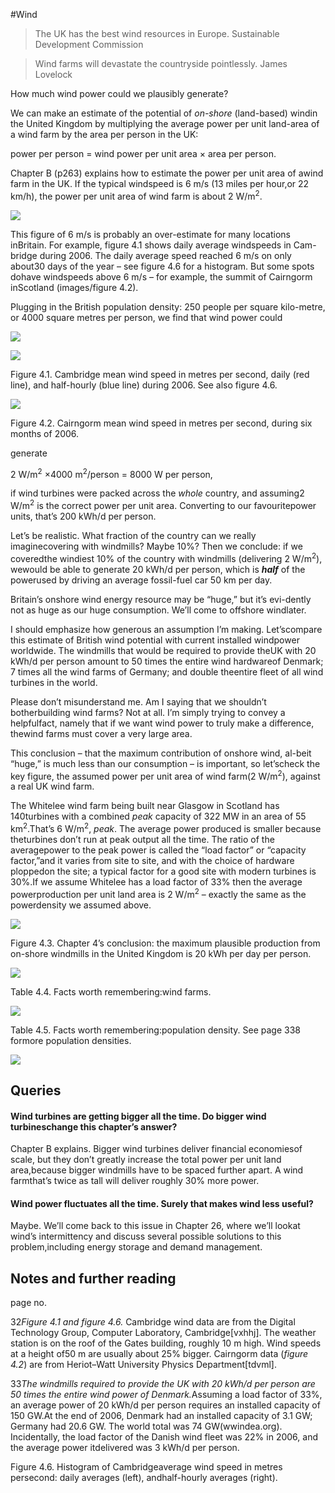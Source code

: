 #Wind

> The UK has the best wind resources in Europe. Sustainable Development
> Commission

> Wind farms will devastate the countryside pointlessly. James Lovelock

How much wind power could we plausibly generate?

We can make an estimate of the potential of *on-shore* (land-based)
windin the United Kingdom by multiplying the average power per unit
land-area of a wind farm by the area per person in the UK:

power per person = wind power per unit area × area per person.

Chapter B (p263) explains how to estimate the power per unit area of
awind farm in the UK. If the typical windspeed is 6 m/s (13 miles per
hour,or 22 km/h), the power per unit area of wind farm is about 2
W/m^2^.

![](images/figure25.png)

This figure of 6 m/s is probably an over-estimate for many locations
inBritain. For example, figure 4.1 shows daily average windspeeds in
Cam-bridge during 2006. The daily average speed reached 6 m/s on only
about30 days of the year – see figure 4.6 for a histogram. But some
spots dohave windspeeds above 6 m/s – for example, the summit of
Cairngorm inScotland (images/figure 4.2).

Plugging in the British population density: 250 people per square
kilo-metre, or 4000 square metres per person, we find that wind power
could

![](images/figure26.png)

![](images/figure333.png)

Figure 4.1. Cambridge mean wind speed in metres per second, daily (red
line), and half-hourly (blue line) during 2006. See also figure 4.6.

![](images/figure400.png)

Figure 4.2. Cairngorm mean wind speed in metres per second, during six
months of 2006.

generate

2 W/m^2^ ×4000 m^2^/person = 8000 W per person,

if wind turbines were packed across the *whole* country, and assuming2
W/m^2^ is the correct power per unit area. Converting to our
favouritepower units, that’s 200 kWh/d per person.

Let’s be realistic. What fraction of the country can we really
imaginecovering with windmills? Maybe 10%? Then we conclude: if we
coveredthe windiest 10% of the country with windmills (delivering 2
W/m^2^), wewould be able to generate 20 kWh/d per person, which is
***half*** of the powerused by driving an average fossil-fuel car 50 km
per day.

Britain’s onshore wind energy resource may be “huge,” but it’s
evi-dently not as huge as our huge consumption. We’ll come to offshore
windlater.

I should emphasize how generous an assumption I’m making. Let’scompare
this estimate of British wind potential with current installed windpower
worldwide. The windmills that would be required to provide theUK with 20
kWh/d per person amount to 50 times the entire wind hardwareof Denmark;
7 times all the wind farms of Germany; and double theentire fleet of all
wind turbines in the world.

Please don’t misunderstand me. Am I saying that we shouldn’t
botherbuilding wind farms? Not at all. I’m simply trying to convey a
helpfulfact, namely that if we want wind power to truly make a
difference, thewind farms must cover a very large area.

This conclusion – that the maximum contribution of onshore wind, al-beit
“huge,” is much less than our consumption – is important, so let’scheck
the key figure, the assumed power per unit area of wind farm(2 W/m^2^),
against a real UK wind farm.

The Whitelee wind farm being built near Glasgow in Scotland has
140turbines with a combined *peak* capacity of 322 MW in an area of 55
km^2^.That’s 6 W/m^2^, *peak*. The average power produced is smaller
because theturbines don’t run at peak output all the time. The ratio of
the averagepower to the peak power is called the “load factor” or
“capacity factor,”and it varies from site to site, and with the choice
of hardware ploppedon the site; a typical factor for a good site with
modern turbines is 30%.If we assume Whitelee has a load factor of 33%
then the average powerproduction per unit land area is 2 W/m^2^ –
exactly the same as the powerdensity we assumed above.

![](images/figure27.png)

Figure 4.3. Chapter 4’s conclusion: the maximum plausible production
from on-shore windmills in the United Kingdom is 20 kWh per day per
person.

![](images/figure401.png)

Table 4.4. Facts worth remembering:wind farms.

![](images/figure402.png)

Table 4.5. Facts worth remembering:population density. See page 338
formore population densities.

![](images/figure28.png)

Queries
-------

#### Wind turbines are getting bigger all the time. Do bigger wind turbineschange this chapter’s answer?

Chapter B explains. Bigger wind turbines deliver financial economiesof
scale, but they don’t greatly increase the total power per unit land
area,because bigger windmills have to be spaced further apart. A wind
farmthat’s twice as tall will deliver roughly 30% more power.

#### Wind power fluctuates all the time. Surely that makes wind less useful?

Maybe. We’ll come back to this issue in Chapter 26, where we’ll lookat
wind’s intermittency and discuss several possible solutions to this
problem,including energy storage and demand management.

Notes and further reading
-------------------------

page no.

32*Figure 4.1 and figure 4.6.* Cambridge wind data are from the Digital
Technology Group, Computer Laboratory, Cambridge[vxhhj]. The weather
station is on the roof of the Gates building, roughly 10 m high. Wind
speeds at a height of50 m are usually about 25% bigger. Cairngorm data
(*figure 4.2*) are from Heriot–Watt University Physics
Department[tdvml].

33*The windmills required to provide the UK with 20 kWh/d per person are
50 times the entire wind power of Denmark.*Assuming a load factor of
33%, an average power of 20 kWh/d per person requires an installed
capacity of 150 GW.At the end of 2006, Denmark had an installed capacity
of 3.1 GW; Germany had 20.6 GW. The world total was 74 GW(wwindea.org).
Incidentally, the load factor of the Danish wind fleet was 22% in 2006,
and the average power itdelivered was 3 kWh/d per person.

Figure 4.6. Histogram of Cambridgeaverage wind speed in metres
persecond: daily averages (left), andhalf-hourly averages (right).
